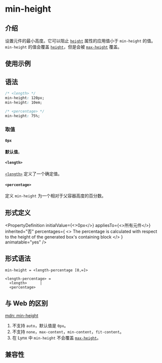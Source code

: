 # min-height

## 介绍

设置元件的最小高度。它可以阻止 [`height`](./height.mdx) 属性的应用值小于 `min-height` 的值。
`min-height` 的值会覆盖 [`height`](./height.mdx)，但是会被 [`max-height`](./max-height.mdx) 覆盖。

## 使用示例


<Go
  example="css-api"
  defaultFile="src/min-height/App.tsx"
  img="https://lf-lynx.tiktok-cdns.com/obj/lynx-artifacts-oss-sg/lynx-website/assets/doc/css/min-height.jpg"
  entry="src/min-height"
  defaultEntryFile="dist/min-height.lynx.bundle"
/>

## 语法

```css
/* <length> */
min-height: 120px;
min-height: 10em;

/* <percentage> */
min-height: 75%;
```

### 取值

#### `0px`

**默认值**。

#### `<length>`

[`<length>`](api/css/data-type/length.mdx) 定义了一个确定值。

#### `<percentage>`

定义 `min-height` 为一个相对于父容器高度的百分数。

## 形式定义


<PropertyDefinition
  initialValue={<>0px</>}
  appliesTo={<>所有元件</>}
  inherited="否"
  percentages={
    <>
      The percentage is calculated with respect to the height of the generated
      box's containing block
    </>
  }
  animatable="yes"
/>

## 形式语法

```
min-height = <length-percentage [0,∞]>

<length-percentage> =
  <length>      |
  <percentage>
```

## 与 Web 的区别

[mdn: min-height](https://developer.mozilla.org/en-US/docs/Web/CSS/min-height)

1. 不支持 `auto`，默认值是 `0px`。
2. 不支持 `none`，`max-content`，`min-content`，`fit-content`。
3. 在 Lynx 中 `min-height` 不会覆盖 [`max-height`](./min-height.mdx)。

## 兼容性


<LegacyCompatTable metadata="css/properties/min-height" />
